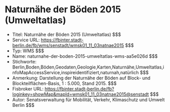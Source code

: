 # Naturnähe der Böden 2015 (Umweltatlas)
- Titel: Naturnähe der Böden 2015 (Umweltatlas) $$$
- Service URL: https://fbinter.stadt-berlin.de/fb/wms/senstadt/wmsk01_11_03natnae2015 $$$
- Typ: WMS $$$
- Name: naturnahe-der-boden-2015-umweltatlas-wms-aa5e026d $$$
- Stichworte: Berlin,Boden,Böden,Geodaten,Geologie,Karten,Naturnähe,Umweltatlas,infoMapAccessService,inspireidentifiziert,naturnah,natürlich $$$
- Anmerkung: Darstellung der Naturnähe der Böden auf Block- und Blockteilflächen-Basis, 1 : 5.000, Stand 2015. $$$
- Fisbroker URL: https://fbinter.stadt-berlin.de/fb?loginkey=showMap&mapId=wmsk01_11_03natnae2015@senstadt $$$
- Autor: Senatsverwaltung für Mobilität, Verkehr, Klimaschutz und Umwelt Berlin $$$
